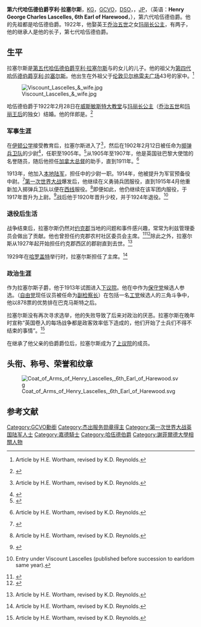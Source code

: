 {{noteTA
|G1 = Country
|G2 = PP
|G3 = UK Places
|G4 = PoliticiansUK
}}
{{Infobox royalty
|name=亨利·拉塞尔斯
|image=Henry Lascelles, Earl of Harewood.jpg
|title=[[非常尊敬的|非常尊敬的]]<br/>'''哈伍德伯爵'''<br><small>{{nobold|{{postnominals|country=GBR|KG|GCVO|DSO|TD|JP|DL}}}}</small>
|reign=1929年-1947年
|predecessor=[[第五代哈伍德伯爵亨利·拉塞尔斯|第五代哈伍德伯爵亨利·拉塞尔斯]]
|successor=第七代哈伍德伯爵乔治·拉塞尔斯
|spouse={{marriage|[[玛丽长公主_(哈伍德伯爵夫人)|玛丽长公主]]|1922|1947}}
|birth_date={{birth date|1882|9|9}}
|birth_place={{UK}}[[伦敦|伦敦]][[贝尔格雷夫广场|贝尔格雷夫广场]]43号
|death_date={{death date and age|1947|5|23|1882|9|9}}
|death_place={{UK}}[[约克郡|约克郡]][[哈伍德宫|哈伍德宫]]
|issue=[[第七代哈伍德伯爵乔治·拉塞尔斯|第七代哈伍德伯爵乔治·拉塞尔斯]]<br>[[杰拉尔德·拉塞尔斯|杰拉尔德·拉塞尔斯]]
}}

'''第六代哈伍德伯爵亨利·拉塞尔斯'''，[[嘉德勋章|KG]]，[[皇家维多利亚勋章|GCVO]]，[[杰出服务勋章|DSO]]，{{tsl|en|Territorial Decoration|TD}}，[[JP|JP]]，{{tsl|en|Deputy Lieutenant|DL}}（英语：'''Henry George Charles Lascelles, 6th Earl of Harewood'''，{{bd|1882年|9月9日|1947年|5月23日}}），第六代哈伍德伯爵。他的先祖都是哈伍德伯爵。1922年，他娶英王[[乔治五世|乔治五世]]之女[[玛丽长公主_(哈伍德伯爵夫人)|玛丽长公主]]，有两子，他的继承人是他的长子，第七代哈伍德伯爵。

==生平==
拉塞尔斯是[[第五代哈伍德伯爵亨利·拉塞尔斯|第五代哈伍德伯爵亨利·拉塞尔斯]]与{{link-en|第三代布拉德福伯爵奥兰多·布里奇曼|Orlando Bridgeman, 3rd Earl of Bradford}}的女儿{{link-en|佛罗伦斯·布里奇曼|Florence Lascelles, Countess of Harewood}}的儿子。他的祖父为[[第四代哈伍德伯爵亨利·拉塞尔斯|第四代哈伍德伯爵亨利·拉塞尔斯]]。他出生在外祖父于[[伦敦|伦敦]][[贝尔格雷夫广场|贝尔格雷夫广场]]43号的家中。<ref name=odnb>{{cite book|title=Oxford Dictionary of National Biography, Volume 32|year=2004|publisher=Oxford University Press|page=592|isbn=0-19-861382-2}} Article by H.E. Wortham, revised by K.D. Reynolds.</ref>

[[File:Viscount_Lascelles_&_wife.jpg|thumb]]

哈伍德伯爵于1922年2月28日在[[威斯敏斯特大教堂|威斯敏斯特大教堂]]与[[玛丽长公主_(哈伍德伯爵夫人)|玛丽长公主]]（[[乔治五世|乔治五世]]和[[特克的玛丽|玛丽王后]]的独女）结婚。他的伴郎是{{link-en|第三代从男爵维克多·麦肯齐爵士|Victor Mackenzie}}。<ref>{{cite web|title=The Wedding of 6th Earl of Harewood and Princess Mary|url=http://www.npg.org.uk/collections/search/portrait/mw196517/The-Wedding-of-6th-Earl-of-Harewood-and-Princess-Mary|publisher=[[National_Portrait_Gallery,_London|National Portrait Gallery, London]]|access-date=25 September 2015}}</ref>

===军事生涯===
在[[伊顿公学|伊顿公学]]接受教育后，拉塞尔斯进入了{{link-en|桑德赫斯特皇家军事学院|Royal Military College, Sandhurst}}<ref name=odnb>{{cite book|title=Oxford Dictionary of National Biography, Volume 32|year=2004|publisher=Oxford University Press|page=592|isbn=0-19-861382-2}} Article by H.E. Wortham, revised by K.D. Reynolds.</ref>，然后在1902年2月12日被任命为[[掷弹兵卫队|掷弹兵卫队]]的少尉<ref>{{London Gazette|issue=27405|page=846|date=11 February 1902}}</ref>，任职至1905年。<ref name=kelly18>{{cite book|title=Kelly's Handbook to the Titled, Landed and Official Classes, 1918|year=1875|url=https://archive.org/details/kellyshandbookt00unkngoog|publisher=Kelly's|page=928}}</ref>从1905年至1907年，他是英国驻巴黎大使馆的名誉随员，随后他担任[[加拿大总督|加拿大总督]]{{link-en|第四代格雷伯爵阿尔伯特·格雷|Albert Grey, 4th Earl Grey}}的助手，直到1911年。<ref name=odnb>{{cite book|title=Oxford Dictionary of National Biography, Volume 32|year=2004|publisher=Oxford University Press|page=592|isbn=0-19-861382-2}} Article by H.E. Wortham, revised by K.D. Reynolds.</ref>

1913年，他加入[[本地陆军|本地陆军]]，担任{{link-en|约克郡轻骑兵团|Yorkshire Hussars}}中的少尉一职。1914年，他被提升为军官预备役中尉。<ref name=kelly18>{{cite book|title=Kelly's Handbook to the Titled, Landed and Official Classes, 1918|year=1875|url=https://archive.org/details/kellyshandbookt00unkngoog|publisher=Kelly's|page=928}}</ref>[[第一次世界大战|第一次世界大战]]爆发后，他继续在义勇骑兵团服役，直到1915年4月他重新加入掷弹兵卫队以便在[[西线|西线]]服役。<ref name=odnb>{{cite book|title=Oxford Dictionary of National Biography, Volume 32|year=2004|publisher=Oxford University Press|page=592|isbn=0-19-861382-2}} Article by H.E. Wortham, revised by K.D. Reynolds.</ref>即便如此，他仍继续在该军团内服役，于1917年晋升为上尉。<ref name=kelly20>{{cite book|title=Kelly's Handbook, 1920|year=1875|url=https://archive.org/details/kellyshandbookt00unkngoog|publisher=Kelly's|page=976}}</ref>战后他于1920年晋升少校，并于1924年退役。<ref name=kelly29>{{cite book|title=Kelly's Handbook, 1929|year=1875|url=https://archive.org/details/kellyshandbookt00unkngoog|publisher=Kelly's|page=814}} Entry under Viscount Lascelles (published before succession to earldom same year).</ref>

===退役后生活===
战争结束后，拉塞尔斯仍然对[[约克郡|约克郡]]当地的问题和事件感兴趣，常常为利兹管理委员会做出了贡献。他也曾担任约克郡农村社区委员会主席。<ref>{{cite news|title=Lord Harewood|url=http://www.genesreunited.com.au/searchbna/results?memberlastsubclass=none&searchhistorykey=0&keywords=board%20management%20middleton%20harewood&county=west%20yorkshire%2c%20england|date=13 March 1943 |work=Yorkshire Post and Leeds Intelligencer |location=West Yorkshire, England|access-date=25 September 2015|quote=... Lord Harewood, speaking on the report of the Board of Management, said was impressed the Increase last .. (Also, 28 March 1929...BOARD OF MANAGEMENT. Mr. Middleton re-elected ...(as) treasurer, and the following governors were appointed to form the Board Management in connection ...)}}</ref><ref>{{cite news|title=Lord Harewood's Letter|url=http://www.genesreunited.com.au/searchbna/results?memberlastsubclass=none&searchhistorykey=0&keywords=noel%20middleton%20harewood&county=west%20yorkshire%2c%20england&from=1900&to=1949|date=12 April 1937 |work= Yorkshire Post and Leeds Intelligencer |location=West Yorkshire, England|access-date=25 September 2015|quote=Lord Harewood's Letter Lord Bolton then read a letter from Lord Harewood. president of the Yorkshire Rural Community Council...}}</ref>除此之外，拉塞尔斯从1927年起开始担任约克郡西区的郡尉直到去世。<ref name=odnb>{{cite book|title=Oxford Dictionary of National Biography, Volume 32|year=2004|publisher=Oxford University Press|page=592|isbn=0-19-861382-2}} Article by H.E. Wortham, revised by K.D. Reynolds.</ref>

1929年在[[哈罗盖特|哈罗盖特]]举行{{link-en|皇家农业展|Royal Show}}时，拉塞尔斯担任了{{link-en|英国皇家农业学会|Royal Agricultural Society of England}}主席。<ref name=odnb>{{cite book|title=Oxford Dictionary of National Biography, Volume 32|year=2004|publisher=Oxford University Press|page=592|isbn=0-19-861382-2}} Article by H.E. Wortham, revised by K.D. Reynolds.</ref>

===政治生涯===
作为拉塞尔斯子爵，他于1913年试图进入[[英国下议院|下议院]]。他在{{link-en|1913年基斯利补选|1913 Keighley by-election}}中作为[[保守党_(英国)|保守党]]候选人参选。（[[自由党_(英国)|自由党]]现任议员{{link-en|斯坦利·巴克马斯特爵士|Stanley Buckmaster, 1st Viscount Buckmaster}}被任命为[[英格兰及威尔士副检察长|副检察长]]）在包括一名[[工党_(英国)|工党]]候选人的三角斗争中，他以878票的优势排在巴克马斯特之后。

拉塞尔斯没有再次寻求选举，他的失败导致了后来对政治的厌恶。拉塞尔斯在晚年时宣称“英国卷入的每场战争都是政客效率低下造成的，他们开始了士兵们不得不结束的事情”。<ref name=odnb>{{cite book|title=Oxford Dictionary of National Biography, Volume 32|year=2004|publisher=Oxford University Press|page=592|isbn=0-19-861382-2}} Article by H.E. Wortham, revised by K.D. Reynolds.</ref>

在继承了他父亲的伯爵爵位后，拉塞尔斯成为了[[英国上议院|上议院]]的成员。

==头衔、称号、荣誉和纹章==
[[File:Coat_of_Arms_of_Henry_Lascelles,_6th_Earl_of_Harewood.svg|thumb]]

==参考文献==
{{Reflist}}

{{DEFAULTSORT:Harewood, Henry Lascelles, 6th Earl}}
[[Category:GCVO勳銜|Category:GCVO勳銜]]
[[Category:杰出服务勋章得主|Category:杰出服务勋章得主]]
[[Category:第一次世界大战英国陆军人士|Category:第一次世界大战英国陆军人士]]
[[Category:嘉德騎士|Category:嘉德騎士]]
[[Category:哈伍德伯爵|Category:哈伍德伯爵]]
[[Category:謝菲爾德大學相關人物|Category:謝菲爾德大學相關人物]]